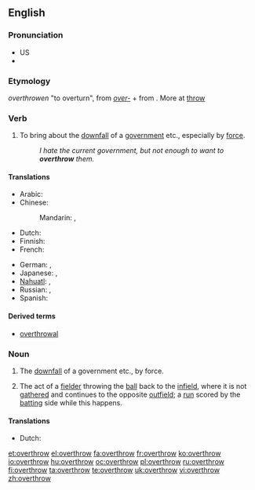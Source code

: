==English==

===Pronunciation===
* US {{IPA|/ovəɻ'θɻɔʊ/}}
* {{audio|en-us-overthrow.ogg|Audio (US)}}

===Etymology===
{{etyl|enm}} ''overthrowen'' "to overturn", from ''[[over-]]'' + ''{{term|throwen||to turn|lang=enm}}'' from {{etyl|ang}} {{term|þrawan|þrāwan|to turn, twist|lang=ang}}. More at [[throw]]

===Verb===
{{en-verb|overthrows|overthrowing|overthrew|overthrown}}

# To bring about the [[downfall]] of a [[government]] etc., especially by [[force]].
#: ''I hate the current government, but not enough to want to '''overthrow''' them.''

====Translations====
{{trans-top|bring about downfall}}
* Arabic: {{t|ar|أطاح|tr='aTaaHa|sc=Arab}}
* Chinese:
*: Mandarin: {{t|zh|推翻|tr=tuīfān|sc=Hani}},  {{t|zh|打翻|tr=dǎfān|sc=Hani}}
* Dutch: {{t-|nl|omverwerpen}}
* Finnish: {{t+|fi|kaataa}}
* French: {{t+|fr|renverser}}
{{trans-mid}}
* German: {{t|de|stürzen}},  {{t|de|umstürzen}}
* Japanese: {{t|ja|滅ぼす|tr=horobasu|sc=Jpan}},  {{t|ja|転覆する|tr=tenpuku-suru|sc=Jpan}}
* [[Nahuatl]]: {{t|nah|tepeua|xs=Nahuatl}}, {{t|nah|tequiua|xs=Nahuatl}}
* Russian: {{t|ru|свергать|tr=svergát'|sc=Cyrl}},  {{t|ru|свергнуть|tr=svérgnut'|sc=Cyrl}}
* Spanish: {{t+|es|derrocar}}
{{trans-bottom}}

====Derived terms====
* [[overthrowal]]

===Noun===
{{en-noun}}

# The [[downfall]] of a government etc., by force.
# {{cricket}} The act of a [[fielder]] throwing the [[ball]] back to the [[infield]], where it is not [[gather]]ed and continues to the opposite [[outfield]]; a [[run]] scored by the [[batting]] side while this happens.

====Translations====
{{trans-top|downfall}}
* Dutch: {{t-|nl|ondergang|g=m}}
{{trans-mid}}
{{trans-bottom}}

{{trans-top|cricket}}
{{trans-mid}}
{{trans-bottom}}

[[et:overthrow]]
[[el:overthrow]]
[[fa:overthrow]]
[[fr:overthrow]]
[[ko:overthrow]]
[[io:overthrow]]
[[hu:overthrow]]
[[oc:overthrow]]
[[pl:overthrow]]
[[ru:overthrow]]
[[fi:overthrow]]
[[ta:overthrow]]
[[te:overthrow]]
[[uk:overthrow]]
[[vi:overthrow]]
[[zh:overthrow]]